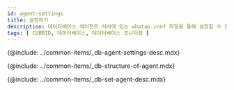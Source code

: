 ```yaml
---
id: agent-settings
title: 설정하기
description: 데이터베이스 에이전트 서버에 있는 whatap.conf 파일을 통해 설정할 수 있는 옵션에 대해 알아봅니다.
tags: [ CUBRID, 데이터베이스, 데이터베이스 모니터링 ]
---
```



{@include: ../common-items/_db-agent-settings-desc.mdx}

<!-- 에이전트 구성 -->
{@include: ../common-items/_db-structure-of-agent.mdx}

<!-- 에이전트 설정 -->
{@include: ../common-items/_db-set-agent-desc.mdx}

<DocCardList />